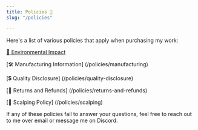 ```yaml
---
title: Policies 📝
slug: "/policies"

---
```


Here's a list of various policies that apply when purchasing my work:

[🌳 Environmental Impact](/policies/environment)

[🛠️ Manufacturing Information] (/policies/manufacturing)

[💲 Quality Disclosure] (/policies/quality-disclosure)

[🛒 Returns and Refunds] (/policies/returns-and-refunds)

[💸 Scalping Policy] (/policies/scalping)

If any of these policies fail to answer your questions, feel free to reach out to me over email or message me on Discord.
